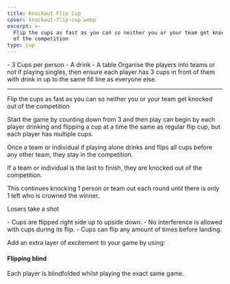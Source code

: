 ```yaml
---
title: Knockout Flip Cup
cover: knockout-flip-cup.webp
excerpt: >-
  Flip the cups as fast as you can so neither you or your team get knocked out
  of the competition
type: cup
---
```


<GameHero
  cover="/BeerGoggleGames/images/knockout-flip-cup.webp"
  alt="Knockout Flip Cup"
/>

<GameSection title="Equipment" icon="/BeerGoggleGames/images/liquor.webp">
-   3 Cups per person
-   A drink
-   A table
</GameSection>

<GameSection title="Setup" icon="/BeerGoggleGames/images/settings.webp">
Organise the players into teams or not if playing singles, then ensure each player has 3 cups in front of them with drink in up to the same fill line as everyone else.

* * *
</GameSection>

<GameSection title="Aim of the Game" icon="/BeerGoggleGames/images/target.webp">
<p>Flip the cups as fast as you can so neither you or your team get knocked out of the competition</p>
</GameSection>

<GameSection title="How to Play" icon="/BeerGoggleGames/images/question.webp">
Start the game by counting down from 3 and then play can begin by each player drinking and flipping a cup at a time the same as regular flip cup, but each player has multiple cups.

Once a team or individual if playing alone drinks and flips all cups before any other team, they stay in the competition.

If a team or individual is the last to finish, they are knocked out of the competition.

This continues knocking 1 person or team out each round until there is only 1 left who is crowned the winner.

Losers take a shot
</GameSection>

<GameSection title="Rules" icon="/BeerGoggleGames/images/rules.webp">
-   Cups are flipped right side up to upside down.
-   No interference is allowed with cups during its flip.
-   Cups can flip any amount of times before landing.
</GameSection>

<GameSection title="Special Edition" icon="/BeerGoggleGames/images/special.webp">

<p>Add an extra layer of excitement to your game by using:</p>

<h4>Flipping blind</h4>

<p>Each player is blindfolded whilst playing the exact same game.</p>
</GameSection>

<ShareButtons title="Knockout Flip Cup" />

<FeedbackCard>
</FeedbackCard>
